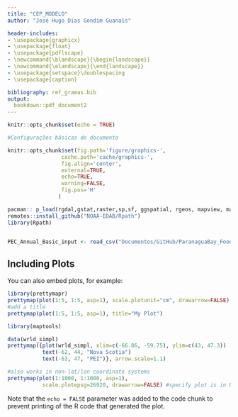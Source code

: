 ```yaml
---
title: "CEP_MODELO"
author: "José Hugo Dias Gondim Guanais"

header-includes: 
- \usepackage{graphicx}
- \usepackage{float}
- \usepackage{pdflscape}
- \newcommand{\blandscape}{\begin{landscape}}
- \newcommand{\elandscape}{\end{landscape}}
- \usepackage{setspace}\doublespacing
- \usepackage{caption}

bibliography: ref_gramas.bib
output:
  bookdown::pdf_document2
---
```


```r
knitr::opts_chunk$set(echo = TRUE)
```




```r
#Configurações básicas do documento

knitr::opts_chunk$set(fig.path='figure/graphics-', 
                 cache.path='cache/graphics-', 
                 fig.align='center',
                 external=TRUE,
                 echo=TRUE,
                 warning=FALSE,
                 fig.pos='H'
                )

```

```r
pacman:: p_load(rgdal,gstat,raster,sp,sf, ggspatial, rgeos, mapview, mapdata, maptools,  tidyverse, ggmap, kableExtra, ggforce, cowplot, remotes) # Spatial
remotes::install_github("NOAA-EDAB/Rpath")
library(Rpath)



```

```r
PEC_Annual_Basic_input <- read_csv("Documentos/GitHub/ParanaguaBay_FoodWeb/data/PEC Annual-Basic input.csv")
```

## Including Plots

You can also embed plots, for example:

```r
library(prettymapr)
prettymap(plot(1:5, 1:5, asp=1), scale.plotunit="cm", drawarrow=FALSE)
#add a title
prettymap(plot(1:5, 1:5, asp=1), title="My Plot")

library(maptools)

data(wrld_simpl)
prettymap({plot(wrld_simpl, xlim=c(-66.86, -59.75), ylim=c(43, 47.3))
           text(-62, 44, "Nova Scotia")
           text(-63, 47, "PEI")}, arrow.scale=1.1)

#also works in non-lat/lon coordinate systems
prettymap(plot(1:1000, 1:1000, asp=1),
           scale.plotepsg=26920, drawarrow=FALSE) #specify plot is in UTM Zone 20N


```

Note that the `echo = FALSE` parameter was added to the code chunk to prevent printing of the R code that generated the plot.
